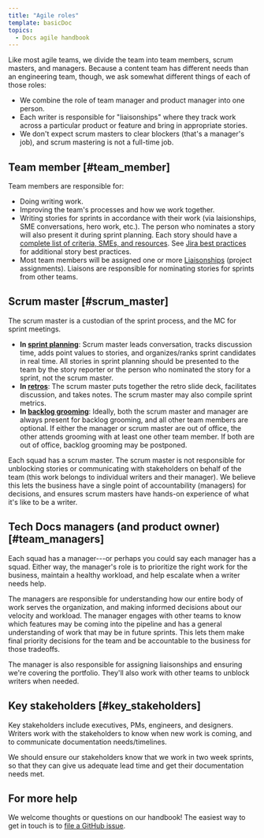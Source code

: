 ```yaml
---
title: "Agile roles"
template: basicDoc
topics:
  - Docs agile handbook
---
```

Like most agile teams, we divide the team into team members, scrum masters, and managers. Because a content team has different needs than an engineering team, though, we ask somewhat different things of each of those roles:

- We combine the role of team manager and product manager into one person.
- Each writer is responsible for "liaisonships" where they track work across a particular product or feature and bring in appropriate stories.
- We don't expect scrum masters to clear blockers (that's a manager's job), and scrum mastering is not a full-time job.

## Team member [#team_member]

Team members are responsible for:

- Doing writing work.
- Improving the team's processes and how we work together.
- Writing stories for sprints in accordance with their work (via laisionships, SME conversations, hero work, etc.). The person who nominates a story will also present it during sprint planning. Each story should have a [complete list of criteria, SMEs, and resources](3379_INSERT_LINK_HERE). See [Jira best practices](3379_INSERT_LINK_HERE) for additional story best practices.
- Most team members will be assigned one or more [Liaisonships](3379_INSERT_LINK_HERE) (project assignments). Liaisons are responsible for nominating stories for sprints from other teams.

## Scrum master [#scrum_master]

The scrum master is a custodian of the sprint process, and the MC for sprint meetings.

- **In [sprint planning](3379_INSERT_LINK_HERE)**: Scrum master leads conversation, tracks discussion time, adds point values to stories, and organizes/ranks sprint candidates in real time. All stories in sprint planning should be presented to the team by the story reporter or the person who nominated the story for a sprint, not the scrum master. 
- **In [retros](3379_INSERT_LINK_HERE)**: The scrum master puts together the retro slide deck, facilitates discussion, and takes notes. The scrum master may also compile sprint metrics. 
- **In [backlog grooming](3379_INSERT_LINK_HERE)**: Ideally, both the scrum master and manager are always present for backlog grooming, and all other team members are optional. If either the manager or scrum master are out of office, the other attends grooming with at least one other team member. If both are out of office, backlog grooming may be postponed.

Each squad has a scrum master. The scrum master is not responsible for unblocking stories or communicating with stakeholders on behalf of the team (this work belongs to individual writers and their manager). We believe this lets the business have a single point of accountability (managers) for decisions, and ensures scrum masters have hands-on experience of what it's like to be a writer.

## Tech Docs managers (and product owner) [#team_managers]

Each squad has a manager---or perhaps you could say each manager has a squad. Either way, the manager's role is to prioritize the right work for the business, maintain a healthy workload, and help escalate when a writer needs help.

The managers are responsible for understanding how our entire body of work serves the organization, and making informed decisions about our velocity and workload. The manager engages with other teams to know which features may be coming into the pipeline and has a general understanding of work that may be in future sprints. This lets them make final priority decisions for the team and be accountable to the business for those tradeoffs. 

The manager is also responsible for assigning liaisonships and ensuring we're covering the portfolio. They'll also work with other teams to unblock writers when needed. 

## Key stakeholders [#key_stakeholders]

Key stakeholders include executives, PMs, engineers, and designers. Writers work with the stakeholders to know when new work is coming, and to communicate documentation needs/timelines. 

We should ensure our stakeholders know that we work in two week sprints, so that they can give us adequate lead time and get their documentation needs met.

## For more help

We welcome thoughts or questions on our handbook! The easiest way to get in touch is to [file a GitHub issue](https://github.com/newrelic/docs-website/issues/new/choose).